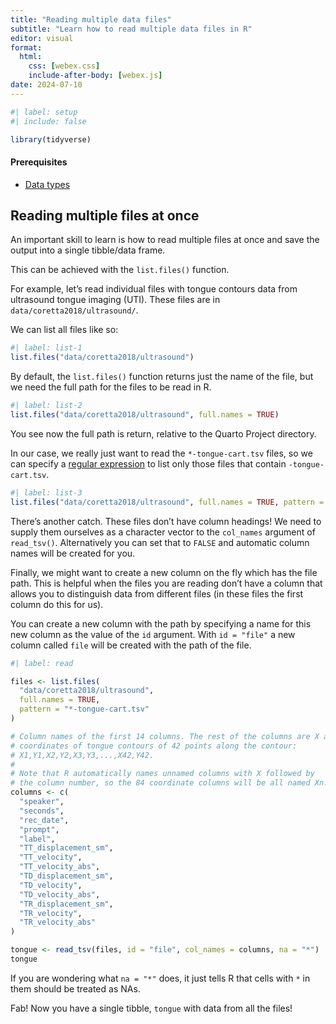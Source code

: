 ```yaml
---
title: "Reading multiple data files"
subtitle: "Learn how to read multiple data files in R"
editor: visual
format: 
  html:
    css: [webex.css]
    include-after-body: [webex.js]
date: 2024-07-10
---
```


```r
#| label: setup
#| include: false

library(tidyverse)
```

::: callout-warning
#### Prerequisites

-   [Data types](data-types.qmd)
:::

## Reading multiple files at once

An important skill to learn is how to read multiple files at once and save the output into a single tibble/data frame.

This can be achieved with the `list.files()` function.

For example, let's read individual files with tongue contours data from ultrasound tongue imaging (UTI). These files are in `data/coretta2018/ultrasound/`.

We can list all files like so:

```r
#| label: list-1
list.files("data/coretta2018/ultrasound")
```

By default, the `list.files()` function returns just the name of the file, but we need the full path for the files to be read in R.

```r
#| label: list-2
list.files("data/coretta2018/ultrasound", full.names = TRUE)
```

You see now the full path is return, relative to the Quarto Project directory.

In our case, we really just want to read the `*-tongue-cart.tsv` files, so we can specify a [regular expression](https://regexr.com) to list only those files that contain `-tongue-cart.tsv`.

```r
#| label: list-3
list.files("data/coretta2018/ultrasound", full.names = TRUE, pattern = "*-tongue-cart.tsv")
```

There's another catch. These files don't have column headings! We need to supply them ourselves as a character vector to the `col_names` argument of `read_tsv()`. Alternatively you can set that to `FALSE` and automatic column names will be created for you.

Finally, we might want to create a new column on the fly which has the file path. This is helpful when the files you are reading don't have a column that allows you to distinguish data from different files (in these files the first column do this for us).

You can create a new column with the path by specifying a name for this new column as the value of the `id` argument. With `id = "file"` a new column called `file` will be created with the path of the file.

```r
#| label: read

files <- list.files(
  "data/coretta2018/ultrasound",
  full.names = TRUE,
  pattern = "*-tongue-cart.tsv"
)

# Column names of the first 14 columns. The rest of the columns are X and Y
# coordinates of tongue contours of 42 points along the contour:
# X1,Y1,X2,Y2,X3,Y3,...,X42,Y42.
#
# Note that R automatically names unnamed columns with X followed by
# the column number, so the 84 coordinate columns will be all named Xn.
columns <- c(
  "speaker",
  "seconds",
  "rec_date",
  "prompt",
  "label",
  "TT_displacement_sm",
  "TT_velocity",
  "TT_velocity_abs",
  "TD_displacement_sm",
  "TD_velocity",
  "TD_velocity_abs",
  "TR_displacement_sm",
  "TR_velocity",
  "TR_velocity_abs"
)

tongue <- read_tsv(files, id = "file", col_names = columns, na = "*")
tongue
```

If you are wondering what `na = "*"` does, it just tells R that cells with `*` in them should be treated as NAs.

Fab! Now you have a single tibble, `tongue` with data from all the files!

